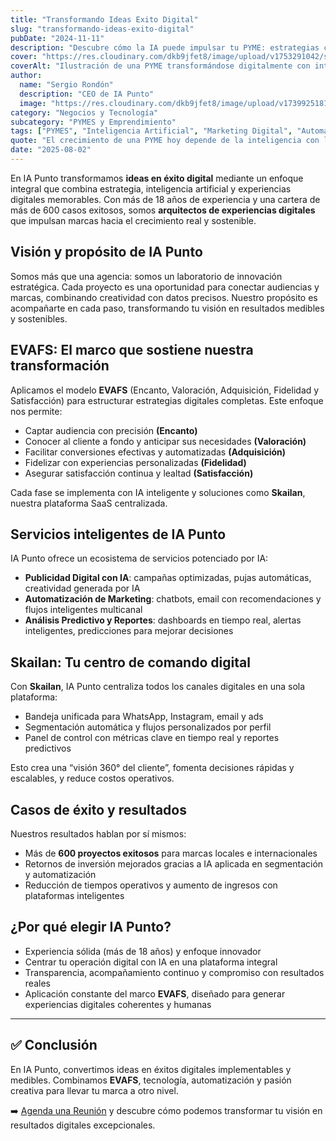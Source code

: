 ```yaml
---
title: "Transformando Ideas Exito Digital"
slug: "transformando-ideas-exito-digital"
pubDate: "2024-11-11"
description: "Descubre cómo la IA puede impulsar tu PYME: estrategias concretas de marketing, automatización y datos para aumentar ventas."
cover: "https://res.cloudinary.com/dkb9jfet8/image/upload/v1753291042/small-business_kk56r6.jpg"
coverAlt: "Ilustración de una PYME transformándose digitalmente con inteligencia artificial."
author:
  name: "Sergio Rondón"
  description: "CEO de IA Punto"
  image: "https://res.cloudinary.com/dkb9jfet8/image/upload/v1739925181/sergio_gdcaeh.png"
category: "Negocios y Tecnología"
subcategory: "PYMES y Emprendimiento"
tags: ["PYMES", "Inteligencia Artificial", "Marketing Digital", "Automatización", "Ventas"]
quote: "El crecimiento de una PYME hoy depende de la inteligencia con la que se aplican datos, IA y estrategia. — Sergio Rondón"
date: "2025-08-02"
---
```




En IA Punto transformamos **ideas en éxito digital** mediante un enfoque integral que combina estrategia, inteligencia artificial y experiencias digitales memorables. Con más de 18 años de experiencia y una cartera de más de 600 casos exitosos, somos **arquitectos de experiencias digitales** que impulsan marcas hacia el crecimiento real y sostenible.

<h2 id="vison-y-proposito">Visión y propósito de IA Punto</h2>

Somos más que una agencia: somos un laboratorio de innovación estratégica. Cada proyecto es una oportunidad para conectar audiencias y marcas, combinando creatividad con datos precisos. Nuestro propósito es acompañarte en cada paso, transformando tu visión en resultados medibles y sostenibles.

<h2 id="metodologia-evafs-como-base">EVAFS: El marco que sostiene nuestra transformación</h2>

Aplicamos el modelo **EVAFS** (Encanto, Valoración, Adquisición, Fidelidad y Satisfacción) para estructurar estrategias digitales completas. Este enfoque nos permite:

- Captar audiencia con precisión **(Encanto)**  
- Conocer al cliente a fondo y anticipar sus necesidades **(Valoración)**  
- Facilitar conversiones efectivas y automatizadas **(Adquisición)**  
- Fidelizar con experiencias personalizadas **(Fidelidad)**  
- Asegurar satisfacción continua y lealtad **(Satisfacción)**  

Cada fase se implementa con IA inteligente y soluciones como **Skailan**, nuestra plataforma SaaS centralizada.

<h2 id="servicios-inteligentes-iapunto">Servicios inteligentes de IA Punto</h2>

IA Punto ofrece un ecosistema de servicios potenciado por IA:

- **Publicidad Digital con IA**: campañas optimizadas, pujas automáticas, creatividad generada por IA 
- **Automatización de Marketing**: chatbots, email con recomendaciones y flujos inteligentes multicanal 
- **Análisis Predictivo y Reportes**: dashboards en tiempo real, alertas inteligentes, predicciones para mejorar decisiones 

<h2 id="herramienta-skailan-hub-central">Skailan: Tu centro de comando digital</h2>

Con **Skailan**, IA Punto centraliza todos los canales digitales en una sola plataforma:

- Bandeja unificada para WhatsApp, Instagram, email y ads  
- Segmentación automática y flujos personalizados por perfil  
- Panel de control con métricas clave en tiempo real y reportes predictivos  

Esto crea una “visión 360° del cliente”, fomenta decisiones rápidas y escalables, y reduce costos operativos.

<h2 id="casos-de-exito">Casos de éxito y resultados</h2>

Nuestros resultados hablan por sí mismos:

- Más de **600 proyectos exitosos** para marcas locales e internacionales  
- Retornos de inversión mejorados gracias a IA aplicada en segmentación y automatización  
- Reducción de tiempos operativos y aumento de ingresos con plataformas inteligentes

<h2 id="por-que-elegir-ia-punto">¿Por qué elegir IA Punto?</h2>

- Experiencia sólida (más de 18 años) y enfoque innovador 
- Centrar tu operación digital con IA en una plataforma integral  
- Transparencia, acompañamiento continuo y compromiso con resultados reales 
- Aplicación constante del marco **EVAFS**, diseñado para generar experiencias digitales coherentes y humanas

---

## ✅ Conclusión

En IA Punto, convertimos ideas en éxitos digitales implementables y medibles. Combinamos **EVAFS**, tecnología, automatización y pasión creativa para llevar tu marca a otro nivel.

➡️ [Agenda una Reunión](https://www.iapunto.com/contacto) y descubre cómo podemos transformar tu visión en resultados digitales excepcionales.


